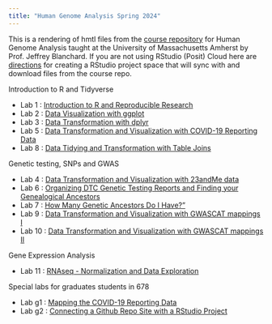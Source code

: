 ```yaml
---
title: "Human Genome Analysis Spring 2024"
---
```


This is a rendering of hmtl files from the [course repository](https://github.com/jeffreyblanchard/HumGen2024R) for Human Genome Analysis taught at the University of Massachusetts Amherst by Prof. Jeffrey Blanchard.  If you are not using RStudio (Posit) Cloud here are [directions](HumGen_github.html) for creating a RStudio project space that will sync with and download files from the course repo.

Introduction to R and Tidyverse

* Lab 1 : [Introduction to R and Reproducible Research](HumGen_Lab1_intro.html)
* Lab 2 : [Data Visualization with ggplot](HumGen_Lab2_ggplot.html)
* Lab 3 : [Data Transformation with dplyr](HumGen_Lab3_trans.html)
* Lab 5 : [Data Transformation and Visualization with COVID-19 Reporting Data](HumGen_Lab5_covid.html)
* Lab 8 : [Data Tidying and Transformation with Table Joins](HumGen_Lab8_joins.html)

Genetic testing, SNPs and GWAS

* Lab 4 : [Data Transformation and Visualization with 23andMe data](HumGen_Lab4_23andMe.html)
* Lab 6 : [Organizing DTC Genetic Testing Reports and Finding your Genealogical Ancestors](HumGen_Lab6_genealogical_ancestors.html)
* Lab 7 : [How Many Genetic Ancestors Do I Have?"](HumGen_Lab7_genetic_ancestors.html)
* Lab 9 : [Data Transformation and Visualization with GWASCAT mappings I](HumGen_Lab9_gwascat1.html)
* Lab 10 : [Data Transformation and Visualization with GWASCAT mappings II](HumGen_Lab10_gwascat2.html)

Gene Expression Analysis

* Lab 11 : [RNAseq - Normalization and Data Exploration](HumGen_Lab11_rnaseq.html)

Special labs for graduates students in 678

* Lab g1 : [Mapping the COVID-19 Reporting Data](HumGen_Labg1_covid_map.html)
* Lab g2 : [Connecting a Github Repo Site with a RStudio Project](HumGen_Labg2_github.html)
